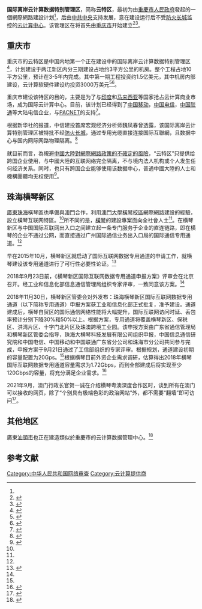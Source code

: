 '''国际离岸云计算数据特别管理区'''，简称'''云特区'''，最初为由[[重慶市人民政府|重慶市人民政府]]發起的一個網際網路建設计划<ref name=neweekly.com.cn/>，后由[[中共中央|中共中央]]支持发展，意在建设运行后不受[[防火长城|防火长城]]监控的[[云计算中心|云计算中心]]。该管理区在将首先由[[重庆市|重庆市]]开始建立<ref>{{cite web|url=http://news.xinhuanet.com/fortune/2011-07/07/c_121633462.htm|title=區域經濟規劃密集亮相 下半年步伐或繼續加快|publisher=新华网>新華財經|date=2011年7月7日|accessdate=2011年12月2日|archive-date=2011年7月10日|archive-url=https://web.archive.org/web/20110710024252/http://news.xinhuanet.com/fortune/2011-07/07/c_121633462.htm|dead-url=no}}</ref><ref>{{cite news |title=生出“智慧”翅膀 重庆两江新区实现飞速发展--经济·科技--人民网 |url=http://finance.people.com.cn/n1/2021/0519/c1004-32107562.html |accessdate=2021-09-01 |work=finance.people.com.cn |agency=人民网 |archive-date=2021-09-01 |archive-url=https://web.archive.org/web/20210901034817/http://finance.people.com.cn/n1/2021/0519/c1004-32107562.html |dead-url=no }}</ref>。

== 重庆市 ==
重庆市的云特区是中国内地第一个正在建设中的国际离岸云计算数据特别管理区<ref>{{cite news |title=重庆规划国际离岸云计算特别试验区 |url=https://www.yicai.com/news/696831.html |accessdate=2021-09-01 |work=www.yicai.com |archive-date=2021-09-01 |archive-url=https://web.archive.org/web/20210901040350/https://www.yicai.com/news/696831.html |dead-url=no }}</ref>，计划建设于两江新区内分三期建设占地约3平方公里的机房。整个工程占地10平方公里，预计在3-5年内完成。其中第一期工程投资约1.5亿美元，其中机房内部建设，云计算软硬件建设约投资3000万美元<ref>{{cite web|url=http://www.cq.xinhuanet.com/xhbb/2011-04/07/content_22470153.htm|title=“重庆两江‘云特区’的建设|deadurl=yes|archiveurl=https://web.archive.org/web/20110603201451/http://www.cq.xinhuanet.com/xhbb/2011-04/07/content_22470153.htm|archivedate=2011-06-03|accessdate=2011-06-23}}</ref><ref>{{cite news |title=重庆规划国际离岸云计算特别试验区_云计算产业趋势 |url=https://cloud.zol.com.cn/219/2190070.html |accessdate=2021-09-01 |work=中关村在线 |archive-date=2016-03-04 |archive-url=https://web.archive.org/web/20160304081817/http://cloud.zol.com.cn/219/2190070.html |dead-url=no }}</ref>。

重庆市建设该特区的目的，主要是为了与[[印度|印度]]和[[马来西亚|马来西亚]]等国家抢占云计算商业市场，成为国际云计算中心。目前，该计划已经得到了[[中国移动|中国移动]]，[[中国电信|中国电信]]，[[中国联通|中国联通]]等大陆电信企业，与[[PACNET|PACNET]]的支持<ref>{{cite web|url=http://cloud.zol.com.cn/219/2190070.html|title=“重庆两江'云特区'的建设|accessdate=2011-06-23|archive-date=2011-07-09|archive-url=https://web.archive.org/web/20110709021949/http://cloud.zol.com.cn/219/2190070.html|dead-url=no}}</ref>。

根据新华社的报道，中信建投首席宏观经济分析师魏凤春曾透露，该国际离岸云计算特别管理区被特批不经[[防火长城|防火长城]]，通过专用光缆直接连接国际互聯網，且数据中心与国内网际网路物理隔离。<ref>{{cite web|title=區域經濟規劃密集亮相 下半年步伐或繼續加快|url=https://web.archive.org/web/20110710024252/http://news.xinhuanet.com/fortune/2011-07/07/c_121633462.htm|accessdate=|author=|date=2011年7月7日|format=|publisher=新华网>新華財經|language=}}</ref>

就目前而言，為規避[[中華人民共和國網絡審查|中國大陸對網際網路政策的不確定的風險]]，“云特区”只提供给跨国企业使用，与中國大陸的互联网络完全隔离，不与境内法人机构或个人发生任何经济关系。同时，也只有跨国企业能够使用该数据中心，普通中國大陸的人士和機構團體均无权使用<ref name=neweekly.com.cn>{{cite web|title=中国的“网络特区”—— 一起来拆防火墙|url=http://www.neweekly.com.cn/newsview.php?id=5842|website=neweekly.com.cn|publisher=广东[[新周刊|新周刊]]杂志社|deadurl=yes|archiveurl=https://web.archive.org/web/20160407170640/http://neweekly.com.cn/newsview.php?id=5842|archivedate=2016-04-07|accessdate=2015-10-27}}</ref>。

== 珠海横琴新区 ==
[[廣東|廣東]][[珠海|珠海]]橫琴區也準備與[[澳門|澳門]]合作，利用[[澳門大學橫琴校區|澳門大學橫琴校區]]網際網路建設的經驗，設立橫琴互联网特區。<ref name=neweekly.com.cn/>所不同的是，[[橫琴|橫琴]]的建設專案面向全社會人士<ref name=neweekly.com.cn/>。在横琴新区与中国国际互联网出入口之间建立起一条专门服务于企业的直连链路，即在横琴的企业不通过公网，而直接通过广州国际通信业务出入口局的国际通信专用通道。<ref name="通过评审"/>

早在2015年10月，横琴新区就启动了国际互联网数据专用通道的申请工作，就横琴建设该专用通道进行了可行性必要性论证。<ref name="通过评审">{{cite web |title=《横琴新区国际互联网数据专用通道申报方案》通过评审- 新华网 |url=http://www.gd.xinhuanet.com/newscenter/2018-09/23/c_1123473695.htm |website=www.gd.xinhuanet.com |accessdate=2019-02-27 |archive-date=2018-09-23 |archive-url=https://web.archive.org/web/20180923175227/http://www.gd.xinhuanet.com/newscenter/2018-09/23/c_1123473695.htm |dead-url=no }}</ref>

2018年9月23日前，《横琴新区国际互联网数据专用通道申报方案》评审会在北京召开。经工业和信息化部信息通信管理局组织专家评审，一致同意该方案。<ref name="通过评审"/>

2018年11月30日，横琴新区管委会对外发布：珠海横琴新区国际互联网数据专用通道（以下简称专用通道）申报方案获工业和信息化部正式批复，准予建设。通道建成后，横琴自贸区的国际通信网络性能将大幅提升，国际互联网访问时延、丢包率预计分别下降30%和50%以上。根据方案，专用通道将覆盖横琴新区、保税区、洪湾片区、十字门北片区及珠澳跨境工业园。该申报方案由广东省通信管理局和横琴新区管委会指导，珠海大横琴科技发展有限公司组织申报，中国信息通信研究院和中国电信、中国移动和中国联通广东省分公司和珠海市分公司共同参与完成，申报方案于9月21日通过了工信部组织的专家评审。根据规划，通道建设初期的容量配置为20Gps。<ref name="通过评审"/>根据横琴目前外资企业需求调研，估算得出2018年横琴国际互联网数据专用通道容量需求为1.72Gbps，而到全部建成后将实现至少120Gbps的容量，将充分满足企业需求。<ref>{{cite web |title=横琴新区国际互联网数据专用通道方案获批 国际通信网络大幅增强_央广网 |url=http://news.cnr.cn/native/city/20181201/t20181201_524436595.shtml |website=news.cnr.cn |access-date=2019-02-27 |archive-date=2020-02-03 |archive-url=https://web.archive.org/web/20200203215936/http://news.cnr.cn/native/city/20181201/t20181201_524436595.shtml |dead-url=no }}</ref>

2021年9月，澳门行政长官贺一诚在介绍横琴粤澳深度合作区时，谈到所有在澳门可以接收的网页，除了“个别具有极端色彩的政治网站”外，都不需要“翻墙”即可访问<ref>{{Cite web|url= https://www.singtao.ca/5204704/2021-09-10/news-粵澳合作區毋須翻牆上網+賀一誠：不會迫居民到橫琴發展/?variant=zh-hk|title= 粵澳合作區毋須翻牆上網 賀一誠：不會迫居民到橫琴發展|work= 星岛日报|date= 2021-09-10|archiveurl= https://web.archive.org/web/20211204142205/https://www.singtao.ca/5204704/2021-09-10/news-%E7%B2%B5%E6%BE%B3%E5%90%88%E4%BD%9C%E5%8D%80%E6%AF%8B%E9%A0%88%E7%BF%BB%E7%89%86%E4%B8%8A%E7%B6%B2%20%E8%B3%80%E4%B8%80%E8%AA%A0%EF%BC%9A%E4%B8%8D%E6%9C%83%E8%BF%AB%E5%B1%85%E6%B0%91%E5%88%B0%E6%A9%AB%E7%90%B4%E7%99%BC%E5%B1%95/?variant=zh-hk|archivedate= 2021-12-04|access-date= 2022-03-16|dead-url= no}}</ref>。

== 其他地区 ==
廣東[[汕頭市|汕頭市]]也正在建造類似於重慶市的云计算数据管理中心。<ref>{{cite web|title=广东移动助汕头加快“数据特区”建设|url=http://www.c114.net/news/118/a868405.html|website=c114.net|accessdate=2015-10-27|archive-date=2016-03-04|archive-url=https://web.archive.org/web/20160304075001/http://www.c114.net/news/118/a868405.html|dead-url=no}}</ref>

== 参考文献 ==
{{Reflist}}

[[Category:中华人民共和国网络审查|Category:中华人民共和国网络审查]]
[[Category:云计算提供商|Category:云计算提供商]]